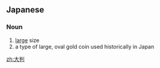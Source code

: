 ==Japanese==
{{ja-kanjitab|おお|ばん|yomi=y}}

===Noun===
{{ja-noun|おおばん|hhira=おほばん}}

# [[large]] size
# a type of large, oval gold coin used historically in Japan

[[zh:大判]]